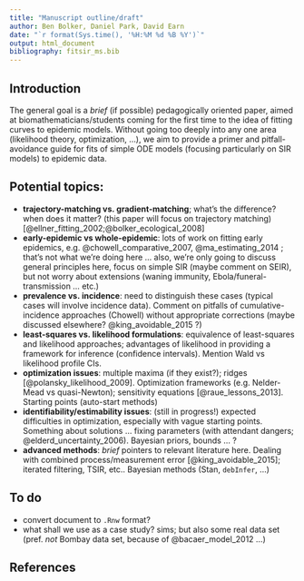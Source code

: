 ```yaml
---
title: "Manuscript outline/draft"
author: Ben Bolker, Daniel Park, David Earn
date: "`r format(Sys.time(), '%H:%M %d %B %Y')`"
output: html_document
bibliography: fitsir_ms.bib
---
```


## Introduction

The general goal is a *brief* (if possible) pedagogically oriented paper,
aimed at biomathematicians/students coming for the first time to the
idea of fitting curves to epidemic models. Without going too deeply
into any one area (likelihood theory, optimization, ...), we aim to
provide a primer and pitfall-avoidance guide for fits of simple ODE
models (focusing particularly on SIR models) to epidemic data.

## Potential topics:

- **trajectory-matching vs. gradient-matching**; what's the difference? when does it matter? (this paper will focus on trajectory matching) [@ellner_fitting_2002;@bolker_ecological_2008]
- **early-epidemic vs whole-epidemic**: lots of work on fitting early epidemics, e.g. @chowell_comparative_2007, @ma_estimating_2014 ; that's not what we're doing here ... also, we're only going to discuss general principles here, focus on simple SIR (maybe comment on SEIR), but not worry about extensions (waning immunity, Ebola/funeral-transmission ... etc.)
- **prevalence vs. incidence**: need to distinguish these cases (typical cases will involve incidence data). Comment on pitfalls of cumulative-incidence approaches (Chowell) without appropriate corrections (maybe discussed elsewhere? @king_avoidable_2015 ?)
- **least-squares vs. likelihood formulations**: equivalence of least-squares and likelihood approaches; advantages of likelihood in providing a framework for inference (confidence intervals). Mention Wald vs likelihood profile CIs.
- **optimization issues**: multiple maxima (if they exist?); ridges [@polansky_likelihood_2009]. Optimization frameworks (e.g. Nelder-Mead vs quasi-Newton); sensitivity equations [@raue_lessons_2013]. Starting points (auto-start methods)
- **identifiability/estimability issues**: (still in progress!) expected difficulties in optimization, especially with vague starting points. Something about solutions ... fixing parameters (with attendant dangers; @elderd_uncertainty_2006). Bayesian priors, bounds ... ?
- **advanced methods**: *brief* pointers to relevant literature here. Dealing with combined process/measurement error [@king_avoidable_2015]; iterated filtering, TSIR, etc.. Bayesian methods (Stan, `debInfer`, ...)

## To do

- convert document to `.Rnw` format?
- what shall we use as a case study? sims; but also some real data set (pref. *not* Bombay data set, because of @bacaer_model_2012 ...)

## References
